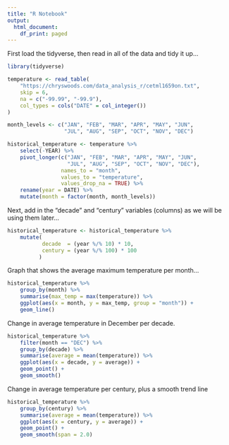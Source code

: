 ```yaml
---
title: "R Notebook"
output:   
  html_document:
    df_print: paged
---
```


First load the tidyverse, then read in all of the data and tidy it up...

```r
library(tidyverse)

temperature <- read_table(
    "https://chryswoods.com/data_analysis_r/cetml1659on.txt",
    skip = 6,
    na = c("-99.99", "-99.9"),
    col_types = cols("DATE" = col_integer())
)

month_levels <- c("JAN", "FEB", "MAR", "APR", "MAY", "JUN",
                  "JUL", "AUG", "SEP", "OCT", "NOV", "DEC")

historical_temperature <- temperature %>%
    select(-YEAR) %>%
    pivot_longer(c("JAN", "FEB", "MAR", "APR", "MAY", "JUN",
                   "JUL", "AUG", "SEP", "OCT", "NOV", "DEC"),
                 names_to = "month",
                 values_to = "temperature",
                 values_drop_na = TRUE) %>%
    rename(year = DATE) %>%
    mutate(month = factor(month, month_levels))
```

Next, add in the "decade" and "century" variables (columns) as we will
be using them later...

```r
historical_temperature <- historical_temperature %>%
    mutate(
           decade  = (year %/% 10) * 10, 
           century = (year %/% 100) * 100
          )
```

Graph that shows the average maximum temperature per month...

```r
historical_temperature %>%
    group_by(month) %>%
    summarise(max_temp = max(temperature)) %>%
    ggplot(aes(x = month, y = max_temp, group = "month")) + 
    geom_line()
```

Change in average temperature in December per decade.

```r
historical_temperature %>%
    filter(month == "DEC") %>%
    group_by(decade) %>%
    summarise(average = mean(temperature)) %>%
    ggplot(aes(x = decade, y = average)) + 
    geom_point() +
    geom_smooth()
```

Change in average temperature per century, plus a smooth trend line

```r
historical_temperature %>%
    group_by(century) %>%
    summarise(average = mean(temperature)) %>%
    ggplot(aes(x = century, y = average)) + 
    geom_point() + 
    geom_smooth(span = 2.0)
```
